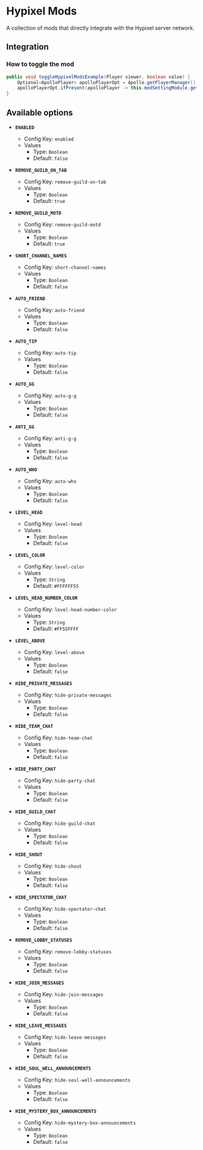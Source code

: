 # Hypixel Mods

A collection of mods that directly integrate with the Hypixel server network.

## Integration

### How to toggle the mod

```java
public void toggleHypixelModsExample(Player viewer, boolean value) {
    Optional<ApolloPlayer> apolloPlayerOpt = Apollo.getPlayerManager().getPlayer(viewer.getUniqueId());
    apolloPlayerOpt.ifPresent(apolloPlayer -> this.modSettingModule.getOptions().set(apolloPlayer, ModHypixelMod.ENABLED, value));
}
```

## Available options

- __`ENABLED`__
    - Config Key: `enabled`
    - Values
        - Type: `Boolean`
        - Default: `false`

- __`REMOVE_GUILD_ON_TAB`__
    - Config Key: `remove-guild-on-tab`
    - Values
        - Type: `Boolean`
        - Default: `true`

- __`REMOVE_GUILD_MOTD`__
    - Config Key: `remove-guild-motd`
    - Values
        - Type: `Boolean`
        - Default: `true`

- __`SHORT_CHANNEL_NAMES`__
    - Config Key: `short-channel-names`
    - Values
        - Type: `Boolean`
        - Default: `false`

- __`AUTO_FRIEND`__
    - Config Key: `auto-friend`
    - Values
        - Type: `Boolean`
        - Default: `false`

- __`AUTO_TIP`__
    - Config Key: `auto-tip`
    - Values
        - Type: `Boolean`
        - Default: `false`

- __`AUTO_GG`__
    - Config Key: `auto-g-g`
    - Values
        - Type: `Boolean`
        - Default: `false`

- __`ANTI_GG`__
    - Config Key: `anti-g-g`
    - Values
        - Type: `Boolean`
        - Default: `false`

- __`AUTO_WHO`__
    - Config Key: `auto-who`
    - Values
        - Type: `Boolean`
        - Default: `false`

- __`LEVEL_HEAD`__
    - Config Key: `level-head`
    - Values
        - Type: `Boolean`
        - Default: `false`

- __`LEVEL_COLOR`__
    - Config Key: `level-color`
    - Values
        - Type: `String`
        - Default: `#FFFFFF55`

- __`LEVEL_HEAD_NUMBER_COLOR`__
    - Config Key: `level-head-number-color`
    - Values
        - Type: `String`
        - Default: `#FF55FFFF`

- __`LEVEL_ABOVE`__
    - Config Key: `level-above`
    - Values
        - Type: `Boolean`
        - Default: `false`

- __`HIDE_PRIVATE_MESSAGES`__
    - Config Key: `hide-private-messages`
    - Values
        - Type: `Boolean`
        - Default: `false`

- __`HIDE_TEAM_CHAT`__
    - Config Key: `hide-team-chat`
    - Values
        - Type: `Boolean`
        - Default: `false`

- __`HIDE_PARTY_CHAT`__
    - Config Key: `hide-party-chat`
    - Values
        - Type: `Boolean`
        - Default: `false`

- __`HIDE_GUILD_CHAT`__
    - Config Key: `hide-guild-chat`
    - Values
        - Type: `Boolean`
        - Default: `false`

- __`HIDE_SHOUT`__
    - Config Key: `hide-shout`
    - Values
        - Type: `Boolean`
        - Default: `false`

- __`HIDE_SPECTATOR_CHAT`__
    - Config Key: `hide-spectator-chat`
    - Values
        - Type: `Boolean`
        - Default: `false`

- __`REMOVE_LOBBY_STATUSES`__
    - Config Key: `remove-lobby-statuses`
    - Values
        - Type: `Boolean`
        - Default: `false`

- __`HIDE_JOIN_MESSAGES`__
    - Config Key: `hide-join-messages`
    - Values
        - Type: `Boolean`
        - Default: `false`

- __`HIDE_LEAVE_MESSAGES`__
    - Config Key: `hide-leave-messages`
    - Values
        - Type: `Boolean`
        - Default: `false`

- __`HIDE_SOUL_WELL_ANNOUNCEMENTS`__
    - Config Key: `hide-soul-well-announcements`
    - Values
        - Type: `Boolean`
        - Default: `false`

- __`HIDE_MYSTERY_BOX_ANNOUNCEMENTS`__
    - Config Key: `hide-mystery-box-announcements`
    - Values
        - Type: `Boolean`
        - Default: `false`

